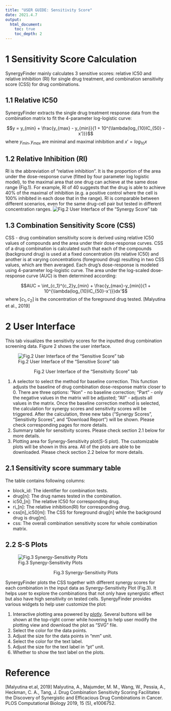 ```yaml
---
title: "USER GUIDE: Sensitivity Score"
date: 2021.4.7
output: 
  html_document:
    toc: true
    toc_depth: 2
---
```


# 1 Sensitivity Score Calculation

SynergyFinder mainly calculates 3 sensitive scores: relative IC50 and relative inhibition (RI) for single drug treatment, and combination sensitivity score (CSS) for drug combinations.

## 1.1 Relative IC50

SynergyFinder extracts the single drug treatment response data from the combination matrix to fit the 4-parameter log-logistic curve:

$$y = y_{min} + \frac{y_{max} - y_{min}}{1 + 10^{\lambda(log_{10}IC_{50} - x')}}$$
where $y_{min}, y_{max}$ are minimal and maximal inhibition and $x' = log_{10}x$

## 1.2 Relative Inhibition (RI)
RI is the abbreviation of “relative inhibition”. It is the proportion of the area under the dose-response curve (fitted by four parameter log logistic model), to the maximal area that one drug can achieve at the same dose range (Fig.1). For example, RI of 40 suggests that the drug is able to achieve 40% of the maximal of inhibition (e.g. a positive control where the cell is 100% inhibited in each dose that in the range). RI is comparable between 
different scenarios, even for the same drug-cell pair but tested in different concentration ranges.
![Fig.2 User Interface of the "Synergy Score" tab](../www/images/ri.png)

## 1.3 Combination Sensitivity Score (CSS)

CSS - drug combination sensitivity score is derived using relative IC50 values of compounds and the area under their dose-response curves. CSS of a drug combination is calculated such that each of the compounds (background drug) is used at a fixed concentration (its relative IC50) and another is at varying concentrations (foreground drug) resulting in two CSS values, which are then averaged. Each drug's dose-response is modeled using 4-parameter log-logistic curve. The area under the log-scaled dose-response curve (AUC) is then determined according:

$$AUC = \int_{c_1}^{c_2}y_{min} + \frac{y_{max}-y_{min}}{1 + 10^{\lambda(log_{10}IC_{50}-x')}}dx'$$
where $[c_1, c_2]$ is the concentration of the foreground drug tested. [Malyutina et al., 2019]

# 2 User Interface 

This tab visualizes the sensitivity scores for the inputted drug combination screening data. Figure 2 shows the user interface.

![Fig.2 User Interface of the "Sensitive Score" tab](../www/images/userGuideSensitivity.png)

<p style="text-align: center;"> Fig.2 User Interface of the "Sensitivity Score" tab </p>

1. A selector to select the method for baseline correction. This function adjusts the baseline of drug combination dose-response matrix closer to 0. There are three options: "Non" - no baseline correction; "Part" - only the negative values in the matrix will be adjusted; "All" - adjusts all values in the matrix. Once the baseline correction method is selected, the calculation for synergy scores and sensitivity scores will be triggered. After the calculation, three new tabs ("Synergy Scores", "Sensitivity Scores", and "Download Report") will be shown. Please check corresponding pages for more details.
2. Summary table for sensitivity scores. Please check section 2.1 below for more details.
3. Plotting area for Synergy-Sensitivity plot(S-S plot). The customizable plots will be shown in this area. All of the plots are able to be downloaded. Please check section 2.2 below for more details.

## 2.1 Sensitivity score summary table

The table contains following columns:

* block_id: The identifier for combination tests.
* drug[n]: The drug names tested in the combination.
* ic50_[n]: The relative IC50 for corresponding drug.
* ri_[n]: The relative inhibition(RI) for corresponding drug.
* css[n]_ic50[m]: The CSS for foreground drug[n] while the background drug is drug[m].
* css: The overall combination sensitivity score for whole combination matrix.

## 2.2 S-S Plots

![Fig.3 Synergy-Sensitivity Plots](../www/images/userGuideSSPlot.png)

<p style="text-align: center;"> Fig.3 Synergy-Sensitivity Plots </p>

SynergyFinder plots the CSS together with different synergy scores for each combination in the input data as Synergy-Sensitivity Plot (Fig.3). It helps user to explore the combinations that not only have synergistic effect but also have high sensitivity on tested cells. SynergyFinder provides various widgets to help user customize the plot:

1.  Interactive plotting area powered by [plotly](https://plotly.com/r/). Several buttons will be shown at the top-right corner while hovering to help user modify the plotting view and download the plot as "SVG" file.
2. Select the color for the data points.
3. Adjust the size for the data points in "mm" unit.
4. Select the color for the text label.
5. Adjust the size for the text label in "pt" unit.
6. Whether to show the text label on the plots.

# Reference

[Malyutina et.al, 2019] Malyutina, A., Majumder, M. M., Wang, W., Pessia, A., Heckman, C. A., Tang, J. Drug Combination Sensitivity Scoring Facilitates the Discovery of Synergistic and Efficacious Drug Combinations in Cancer. PLOS Computational Biology 2019, 15 (5), e1006752.